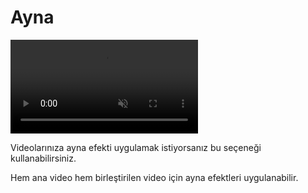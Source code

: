 # Ayna

<video autoPlay muted loop controls>
  <source src="/ayna.mp4" type="video/mp4" />
  Your browser does not support the video tag.
</video>




Videolarınıza ayna efekti uygulamak istiyorsanız bu seçeneği kullanabilirsiniz.

Hem ana video hem birleştirilen video için ayna efektleri uygulanabilir.

